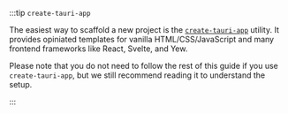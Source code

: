 
:::tip `create-tauri-app`

The easiest way to scaffold a new project is the [`create-tauri-app`] utility. It provides opiniated templates for vanilla HTML/CSS/JavaScript and many frontend frameworks like React, Svelte, and Yew.

<CreateTauriApp />

Please note that you do not need to follow the rest of this guide if you use `create-tauri-app`, but we still recommend reading it to understand the setup.

:::

[cargo]: https://doc.rust-lang.org/cargo/
[prerequisites]: ../../prerequisites.md
[`create-tauri-app`]: https://github.com/tauri-apps/create-tauri-app